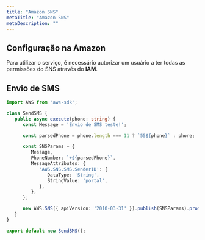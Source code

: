 ```yaml
---
title: "Amazon SNS"
metaTitle: "Amazon SNS"
metaDescription: ""
---
```


## Configuração na Amazon

Para utilizar o serviço, é necessário autorizar um usuário a ter todas as permissões do SNS através do **IAM**.

## Envio de SMS

```typescript
import AWS from 'aws-sdk';

class SendSMS {
   public async execute(phone: string) {
      const Message = 'Envio de SMS teste!';

      const parsedPhone = phone.length === 11 ? `55${phone}` : phone;

      const SNSParams = {
         Message,
         PhoneNumber: `+${parsedPhone}`,
         MessageAttributes: {
            'AWS.SNS.SMS.SenderID': {
               DataType: 'String',
               StringValue: 'portal',
            },
         },
      };

      new AWS.SNS({ apiVersion: '2010-03-31' }).publish(SNSParams).promise();
   }
}

export default new SendSMS();
```
